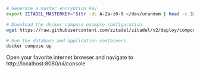 ```bash
# Generate a master encryption key
export ZITADEL_MASTERKEY="$(tr -dc A-Za-z0-9 </dev/urandom | head -c 32)"

# Download the docker compose example configuration
wget https://raw.githubusercontent.com/zitadel/zitadel/v2/deploy/compose/docker-compose.yml

# Run the database and application containers
docker compose up
```

Open your favorite internet browser and navigate to http://localhost:8080/ui/console
